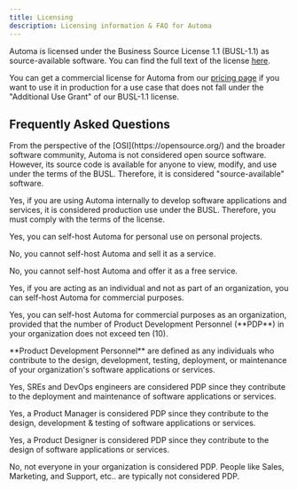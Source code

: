 ```yaml
---
title: Licensing
description: Licensing information & FAQ for Automa
---
```


Automa is licensed under the Business Source License 1.1 (BUSL-1.1) as source-available software. You can find the full text of the license [here](https://github.com/automa/monorepo/blob/master/LICENSE).

You can get a commercial license for Automa from our [pricing page](https://automa.app/pricing) if you want to use it in production for a use case that does not fall under the "Additional Use Grant" of our BUSL-1.1 license.

## Frequently Asked Questions

<AccordionGroup>
  <Accordion title="Is Automa open source?">
    <p>
      From the perspective of the [OSI](https://opensource.org/) and the broader
      software community, Automa is not considered open source software.
      However, its source code is available for anyone to view, modify, and use
      under the terms of the BUSL. Therefore, it is considered
      "source-available" software.
    </p>
  </Accordion>
  <Accordion title="Is internal use considered production use under BUSL?">
    <p>
      Yes, if you are using Automa internally to develop software applications
      and services, it is considered production use under the BUSL. Therefore,
      you must comply with the terms of the license.
    </p>
  </Accordion>
  <Accordion title="Can I self-host Automa for personal use?">
    <p>Yes, you can self-host Automa for personal use on personal projects.</p>
  </Accordion>
  <Accordion title="Can I self-host Automa and sell it as a service?">
    <p>No, you cannot self-host Automa and sell it as a service.</p>
  </Accordion>
  <Accordion title="Can I self-host Automa and offer it as a free service?">
    <p>No, you cannot self-host Automa and offer it as a free service.</p>
  </Accordion>
  <Accordion title="As an individual, can I self-host Automa for commercial purposes?">
    <p>
      Yes, if you are acting as an individual and not as part of an
      organization, you can self-host Automa for commercial purposes.
    </p>
  </Accordion>
  <Accordion title="As an organization, can we self-host Automa for commercial purposes?">
    <p>
      Yes, you can self-host Automa for commercial purposes as an organization,
      provided that the number of Product Development Personnel (**PDP**) in
      your organization does not exceed ten (10).
    </p>
  </Accordion>
  <Accordion title="What is the definition of Product Development Personnel (PDP)?">
    <p>
      **Product Development Personnel** are defined as any individuals who
      contribute to the design, development, testing, deployment, or maintenance
      of your organization's software applications or services.
    </p>
  </Accordion>
  <Accordion title="Are SREs & DevOps engineers considered PDP?">
    <p>
      Yes, SREs and DevOps engineers are considered PDP since they contribute to
      the deployment and maintenance of software applications or services.
    </p>
  </Accordion>
  <Accordion title="Is a Product Manager considered PDP?">
    <p>
      Yes, a Product Manager is considered PDP since they contribute to the
      design, development & testing of software applications or services.
    </p>
  </Accordion>
  <Accordion title="Is a Product Designer considered PDP?">
    <p>
      Yes, a Product Designer is considered PDP since they contribute to the
      design of software applications or services.
    </p>
  </Accordion>
  <Accordion title="Is everyone in my organization considered PDP?">
    <p>
      No, not everyone in your organization is considered PDP. People like
      Sales, Marketing, and Support, etc.. are typically not considered PDP.
    </p>
  </Accordion>
</AccordionGroup>
